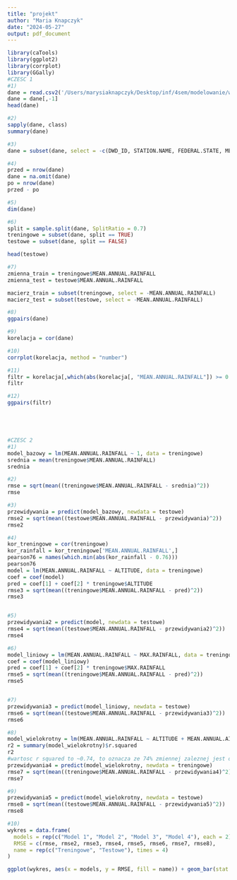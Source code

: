 ```yaml
---
title: "projekt"
author: "Maria Knapczyk"
date: "2024-05-27"
output: pdf_document
---
```


```r
library(caTools)
library(ggplot2)
library(corrplot)
library(GGally)
#CZESC 1 
#1)
dane = read.csv2('/Users/marysiaknapczyk/Desktop/inf/4sem/modelowanie/weather.csv', header = TRUE)
dane = dane[,-1]
head(dane)

#2)
sapply(dane, class)
summary(dane)

#3)
dane = subset(dane, select = -c(DWD_ID, STATION.NAME, FEDERAL.STATE, MEAN.MONTHLY.MAX.TEMP, MEAN.MONTHLY.MIN.TEMP, MEAN.ANNUAL.WIND.SPEED, MAX.MONTHLY.WIND.SPEED, MAX.WIND.SPEED, PERIOD))

#4)
przed = nrow(dane)
dane = na.omit(dane)
po = nrow(dane)
przed - po

#5)
dim(dane)

#6)
split = sample.split(dane, SplitRatio = 0.7)
treningowe = subset(dane, split == TRUE)
testowe = subset(dane, split == FALSE)

head(testowe)  

#7)
zmienna_train = treningowe$MEAN.ANNUAL.RAINFALL
zmienna_test = testowe$MEAN.ANNUAL.RAINFALL

macierz_train = subset(treningowe, select = -MEAN.ANNUAL.RAINFALL)
macierz_test = subset(testowe, select = -MEAN.ANNUAL.RAINFALL)

#8)
ggpairs(dane)

#9)
korelacja = cor(dane)

#10)
corrplot(korelacja, method = "number")

#11)
filtr = korelacja[,which(abs(korelacja[, "MEAN.ANNUAL.RAINFALL"]) >= 0.5)]
filtr

#12)
ggpairs(filtr)





#CZESC 2
#1)
model_bazowy = lm(MEAN.ANNUAL.RAINFALL ~ 1, data = treningowe)
srednia = mean(treningowe$MEAN.ANNUAL.RAINFALL)
srednia

#2)
rmse = sqrt(mean((treningowe$MEAN.ANNUAL.RAINFALL - srednia)^2))
rmse

#3)
przewidywania = predict(model_bazowy, newdata = testowe)
rmse2 = sqrt(mean((testowe$MEAN.ANNUAL.RAINFALL - przewidywania)^2))
rmse2

#4)
kor_treningowe = cor(treningowe)
kor_rainfall = kor_treningowe['MEAN.ANNUAL.RAINFALL',]
pearson76 = names(which.min(abs(kor_rainfall - 0.76)))
pearson76
model = lm(MEAN.ANNUAL.RAINFALL ~ ALTITUDE, data = treningowe)
coef = coef(model)
pred = coef[1] + coef[2] * treningowe$ALTITUDE
rmse3 = sqrt(mean((treningowe$MEAN.ANNUAL.RAINFALL - pred)^2))
rmse3


#5)
przewidywania2 = predict(model, newdata = testowe)
rmse4 = sqrt(mean((testowe$MEAN.ANNUAL.RAINFALL - przewidywania2)^2))
rmse4

#6)
model_liniowy = lm(MEAN.ANNUAL.RAINFALL ~ MAX.RAINFALL, data = treningowe)
coef = coef(model_liniowy)
pred = coef[1] + coef[2] * treningowe$MAX.RAINFALL
rmse5 = sqrt(mean((treningowe$MEAN.ANNUAL.RAINFALL - pred)^2))
rmse5


#7)
przewidywania3 = predict(model_liniowy, newdata = testowe)
rmse6 = sqrt(mean((testowe$MEAN.ANNUAL.RAINFALL - przewidywania3)^2))
rmse6

#8)
model_wielokrotny = lm(MEAN.ANNUAL.RAINFALL ~ ALTITUDE + MEAN.ANNUAL.AIR.TEMP + MAX.RAINFALL, data=treningowe)
r2 = summary(model_wielokrotny)$r.squared
r2
#wartosc r squared to ~0.74, to oznacza ze 74% zmiennej zaleznej jest objasniane przez zmienne objasniajace, im blizej do wartosci = 1, tym wieksza czesc jest wyjasniona
przewidywania4 = predict(model_wielokrotny, newdata = treningowe)
rmse7 = sqrt(mean((treningowe$MEAN.ANNUAL.RAINFALL - przewidywania4)^2))
rmse7

#9)
przewidywania5 = predict(model_wielokrotny, newdata = testowe)
rmse8 = sqrt(mean((testowe$MEAN.ANNUAL.RAINFALL - przewidywania5)^2))
rmse8

#10)
wykres = data.frame(
  models = rep(c("Model 1", "Model 2", "Model 3", "Model 4"), each = 2),
  RMSE = c(rmse, rmse2, rmse3, rmse4, rmse5, rmse6, rmse7, rmse8),
  name = rep(c("Treningowe", "Testowe"), times = 4)
)

ggplot(wykres, aes(x = models, y = RMSE, fill = name)) + geom_bar(stat = "identity", position = "dodge")
```
